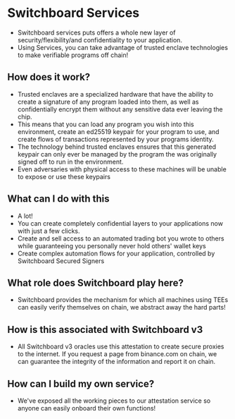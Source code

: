 # Switchboard Services

- Switchboard services puts offers a whole new layer of security/flexibility/and confidentiality to your application.
- Using Services, you can take advantage of trusted enclave technologies to make verifiable programs off chain!
## How does it work?
- Trusted enclaves are a specialized hardware that have the ability to create a signature of any program loaded into them, as well as confidentially encrypt them without any sensitive data ever leaving the chip.
- This means that you can load any program you wish into this environment, create an ed25519 keypair for your program to use, and create flows of transactions represented by your programs identity.
- The technology behind trusted enclaves ensures that this generated keypair can only ever be managed by the program the was originally signed off to run in the environment.
- Even adversaries with physical access to these machines will be unable to expose or use these keypairs
## What can I do with this
- A lot!
- You can create completely confidential layers to your applications now with just a few clicks.
- Create and sell access to an automated trading bot you wrote to others while guaranteeing you personally never hold others' wallet keys
- Create complex automation flows for your application, controlled by Switchboard Secured Signers
## What role does Switchboard play here?
- Switchboard provides the mechanism for which all machines using TEEs can easily verify themselves on chain, we abstract away the hard parts!
## How is this associated with Switchboard v3
- All Switchboard v3 oracles use this attestation to create secure proxies to the internet.  If you request a page from binance.com on chain, we can guarantee the integrity of the information and report it on chain.
## How can I build my own service?
- We've exposed all the working pieces to our attestation service so anyone can easily onboard their own functions!
